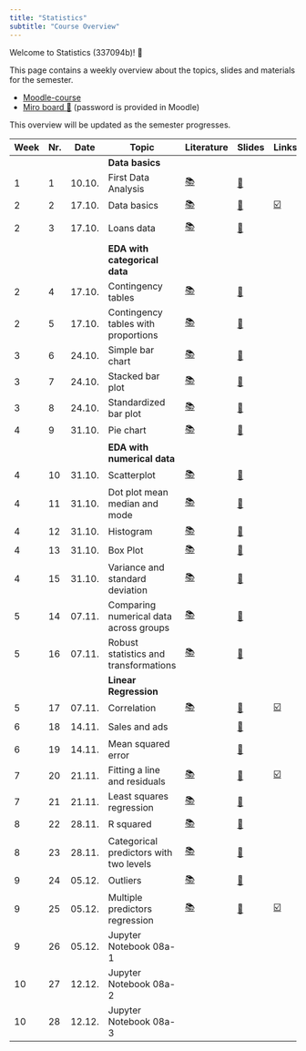 ```yaml
---
title: "Statistics"
subtitle: "Course Overview"
---
```


Welcome to Statistics (337094b)! 👋  

This page contains a weekly overview about the topics, slides and materials for the semester.

- [Moodle-course](https://moodle.hdm-stuttgart.de/course/view.php?id=2464#section-0)
- [Miro board 📝](https://miro.com/app/board/uXjVNZs0T2Q=/) (password is provided in Moodle)


:::{.callout-note}
This overview will be updated as the semester progresses.
:::

|	Week	|	Nr.	|	Date	|	Topic	|	Literature	|		Slides		|	Links	|	Code	|	Data	|
|	---	|	---	|	---	|	---	|	---	|		---		|	---	|	---	|	---	|
|		|		|		|	**Data basics**	|		|				|		|		|		|
|	1	|	1	|	10.10.	|	First Data Analysis	|	[📚](https://openintro-ims.netlify.app/data-hello.html#case-study-stents-strokes)	|		[📑](https://docs.google.com/presentation/d/1YXoCWZv37c3u_cMBc3o2_IG_atDlGdLhCwin_Rciwck/export/pdf)		|		|	[💻](https://colab.research.google.com/github/kirenz/lab-ims/blob/main/ae/1_netflix.ipynb)	|	[📊](https://docs.google.com/spreadsheets/d/1QO0UfC43YwJ0YIg5LWaYkVUX-qGh93wZZ6JLyHa3_bg/edit?usp=sharing)	|
|	2	|	2	|	17.10.	|	Data basics	|	[📚](https://openintro-ims.netlify.app/data-hello.html#data-basics)	|		[📑](https://docs.google.com/presentation/d/1IlR_HTTNE865xiT3GlXD5_RNZDMMtlbNKRftLXPPmsw/export/pdf)		|	[☑️](https://forms.gle/EJT7mcYgPi8drKgR9)	|		|		|
|	2	|	3	|	17.10.	|	Loans data	|	[📚](https://openintro-ims.netlify.app/explore-categorical.html#explore-categorical)	|		[📑](https://docs.google.com/presentation/d/1o0TVpTvndPA1J23CdTtEThYSekjudkGXuW9HiEA65yc/export/pdf)		|		|		|	[💽 loans.csv](https://raw.githubusercontent.com/kirenz/datasets/master/loans.csv)	|
|		|		|		|	**EDA with categorical data**	|		|				|		|		|		|
|	2	|	4	|	17.10.	|	Contingency tables	|	[📚](https://openintro-ims.netlify.app/explore-categorical.html#contingency-tables-and-bar-plots)	|		[📑](https://docs.google.com/presentation/d/1xIfx5wWjSi2ciGDo3OcYmjOYWzQZ5jWC-UwqioKKO6k/export/pdf)		|		|	[💻](https://colab.research.google.com/github/kirenz/lab-altair/blob/main/ae/04-1-contingency-table.ipynb)	|	[💽 loans.csv](https://raw.githubusercontent.com/kirenz/datasets/master/loans.csv)	|
|	2	|	5	|	17.10.	|	Contingency tables with proportions	|	[📚](https://openintro-ims.netlify.app/explore-categorical.html#row-and-column-proportions)	|		[📑](https://docs.google.com/presentation/d/1fY1jRrnluZg9MDei9hcdtCRmRXlUqCg6lonQVzkItPQ/export/pdf)		|		|	[💻](https://colab.research.google.com/github/kirenz/lab-altair/blob/main/ae/04-3-row-column-proportions.ipynb)	|	[💽 loans.csv](https://raw.githubusercontent.com/kirenz/datasets/master/loans.csv)	|
|	3	|	6	|	24.10.	|	Simple bar chart	|	[📚](https://openintro-ims.netlify.app/explore-categorical.html#contingency-tables-and-bar-plots)	|		[📑](https://docs.google.com/presentation/d/1RpYvnIxE5QCK3-urCa76CHUvDqOKlFb7TdAn6XgYjew/export/pdf)		|		|	[💻](https://colab.research.google.com/github/kirenz/lab-altair/blob/main/ae/04-1-bar-chart-altair.ipynb)	|	[💽 loan50.csv](https://raw.githubusercontent.com/kirenz/datasets/master/loan50.csv)	|
|	3	|	7	|	24.10.	|	Stacked bar plot	|	[📚](https://openintro-ims.netlify.app/explore-categorical.html#bar-plots-with-two-variables)	|		[📑](https://docs.google.com/presentation/d/1TU5pqJqfgzcBRitDtSxjdRPhwl2TM9Rt3u3FHTPT020/export/pdf)		|		|	[💻](https://colab.research.google.com/github/kirenz/lab-altair/blob/main/ae/04-2-stacked-bar-chart-altair.ipynb)	|	[💽 loan50.csv](https://raw.githubusercontent.com/kirenz/datasets/master/loan50.csv)	|
|	3	|	8	|	24.10.	|	Standardized bar plot	|	[📚](https://openintro-ims.netlify.app/explore-categorical.html#bar-plots-with-two-variables)	|		[📑](https://docs.google.com/presentation/d/1BV7XwkZLfTMe5acsDomL3pcSsNhatpswRa11XuzNuLQ/export/pdf)		|		|	[💻](https://colab.research.google.com/github/kirenz/lab-altair/blob/main/ae/04-2-standardized-bar-chart-altair.ipynb)	|	[💽 loan50.csv](https://raw.githubusercontent.com/kirenz/datasets/master/loan50.csv)	|
|	4	|	9	|	31.10.	|	Pie chart	|	[📚](https://openintro-ims.netlify.app/explore-categorical.html#pie-charts)	|		[📑](https://docs.google.com/presentation/d/1Ks3jugleTrpLHwI0CDcPl2P7Uvj5z-iR35iTKJeNGxY/export/pdf)		|		|		|		|
|		|		|		|	**EDA with numerical data**	|		|				|		|		|		|
|	4	|	10	|	31.10.	|	Scatterplot	|	[📚](https://openintro-ims.netlify.app/explore-numerical.html#scatterplots)	|		[📑](https://docs.google.com/presentation/d/1K13NYtk-fXgIZCszUWkSN1FWqLPf8Ey8U7l9YZSQDtU/export/pdf)		|		|	[💻](https://colab.research.google.com/github/kirenz/lab-altair/blob/main/ae/05-1-scatterplot-paired-data-altair.ipynb)	|		|
|	4	|	11	|	31.10.	|	Dot plot mean median and mode	|	[📚](https://openintro-ims.netlify.app/explore-numerical.html#dotplots)	|		[📑](https://docs.google.com/presentation/d/1x0gxZ063LQOHHvvTdwP_086HPfl3Ul2PuzGDZFLXzI0/export/pdf)		|		|	[💻](https://colab.research.google.com/github/kirenz/lab-altair/blob/main/ae/05-2-dot-plots-mean-altair.ipynb)	|		|
|	4	|	12	|	31.10.	|	Histogram 	|	[📚](https://openintro-ims.netlify.app/explore-numerical.html#histograms)	|		[📑](https://docs.google.com/presentation/d/1tpbG5V28sIVdLuE_oIWzz59tRMRNL8baXu2xHzE4Hb4/export/pdf)		|		|	[💻](https://colab.research.google.com/github/kirenz/lab-altair/blob/main/ae/05-3-histograms-altair.ipynb)	|		|
|	4	|	13	|	31.10.	|	Box Plot	|	[📚](https://openintro-ims.netlify.app/explore-numerical.html#boxplots)	|		[📑](https://docs.google.com/presentation/d/1VqT9rAbE_1zfhLrWNiQRiOjiJ0-pSjN1T0DM_BMAl_A/export/pdf)		|		|	[💻](https://colab.research.google.com/github/kirenz/lab-altair/blob/main/ae/05-5-box-plot-altair.ipynb)	|		|
|	4	|	15	|	31.10.	|	Variance and standard deviation	|	[📚](https://openintro-ims.netlify.app/explore-numerical.html#histograms)	|		[📑](https://docs.google.com/presentation/d/1bsu5VJyS1LMFM3N6oh66dQ-Qf3DWiqRMPvasIbRqpLU/export/pdf)		|		|		|	[💽 Google Sheets](https://docs.google.com/spreadsheets/d/1xXhRBbKjqlglrUUdRKWhwG5XiMKQsbGqOagLara3V0k/edit?usp=sharing)	|
|	5	|	14	|	07.11.	|	Comparing numerical data across groups	|	[📚](https://openintro-ims.netlify.app/explore-categorical.html#comparing-numerical-data-across-groups)	|		[📑](https://docs.google.com/presentation/d/1yWzxDmaSVwygOQoAuRdYLq_32lIe_utHlaOWW5f63jk/export/pdf)		|		|		|		|
|	5	|	16	|	07.11.	|	Robust statistics and transformations	|	[📚](https://openintro-ims.netlify.app/explore-numerical.html#robust-statistics)	|		[📑](https://docs.google.com/presentation/d/16Oy2-hXJgTd4IUjYSj6ZN0gBimS_Oe5OSpe7B6I91qg/export/pdf)		|		|		|		|
|		|		|		|	**Linear Regression**	|		|				|		|		|		|
|	5	|	17	|	07.11.	|	Correlation	|	[📚](https://openintro-ims.netlify.app/model-slr.html#describing-linear-relationships-with-correlation)	|		[📑](https://docs.google.com/presentation/d/1JyvtQBRiUhjncLki3ozy4SvvgwRqS7Gmj_vUpFokzzo/export/pdf)		|	[☑️](https://forms.gle/5ntV6z8yHk8g4qgZ8)	|		|		|
|	6	|	18	|	14.11.	|	Sales and ads 	|		|		[📑](https://docs.google.com/presentation/d/1q9o_PycjwItr-5PxotZFFzkwdqvo8fVskv_Y0H1CbxE/export/pdf)		|		|	[💻](https://github.com/kirenz/ae-models)	|		|
|	6	|	19	|	14.11.	|	Mean squared error	|		|		[📑](https://docs.google.com/presentation/d/1DnX0RnGCguOE2elQJFrcu2efZp6hjre7fsTrAfBJQTA/export/pdf)		|		|		|		|
|	7	|	20	|	21.11.	|	Fitting a line and residuals	|	[📚](https://openintro-ims.netlify.app/model-slr.html#fit-line-res-cor)	|		[📑](https://docs.google.com/presentation/d/18xWbx5rkptYfOaqzpfIc7RD-LC9Y-Wgs_7tz9Z2a2hg/export/pdf)		|	[☑️](https://forms.gle/JFMXzjByDRGZtbDx8)	|	[💻 ](https://colab.research.google.com/github/kirenz/lab-ims/blob/main/ims/07-1-fitting.ipynb)	|		|
|	7	|	21	|	21.11.	|	Least squares regression	|	[📚](https://openintro-ims.netlify.app/model-slr.html#least-squares-regression)	|		[📑](https://docs.google.com/presentation/d/1jreIuC0fOiVPHt6CUNYb-Kb4uKogCeftBZP5Zum6jSQ/export/pdf)		|		|	[💻](https://colab.research.google.com/github/kirenz/lab-ims/blob/main/ims/07-3-least-squares.ipynb)	|		|
|	8	|	22	|	28.11.	|	R squared	|	[📚](https://openintro-ims.netlify.app/model-slr.html#r-squared)	|		[📑](https://docs.google.com/presentation/d/1ZIijR7F877M9peDH2rhb3IO7dP6JGDd1ypz_C2pAyGI/export/pdf)		|		|	[💻](https://colab.research.google.com/github/kirenz/lab-ims/blob/main/ims/07-4-strength-fit.ipynb)	|		|
|	8	|	23	|	28.11.	|	Categorical predictors with two levels	|	[📚](https://openintro-ims.netlify.app/model-slr.html#categorical-predictor-two-levels)	|		[📑](https://docs.google.com/presentation/d/1Ca1pslYtl_bsPgY00JMhseV4klnU81AWw6s5Y8a15PA/export/pdf)		|		|	[💻](https://colab.research.google.com/github/kirenz/lab-ims/blob/main/ims/07-5-categorical.ipynb)	|		|
|	9	|	24	|	05.12.	|	Outliers	|	[📚](https://openintro-ims.netlify.app/model-slr.html#outliers-in-regression)	|		[📑](https://docs.google.com/presentation/d/1UxbXpM0_BtZu9nAUczUopOOGT39hzn9Ucz0jOTYmM_Y/export/pdf)		|		|		|		|
|	9	|	25	|	05.12.	|	Multiple predictors regression	|	[📚](https://openintro-ims.netlify.app/model-mlr.html#model-mlr)	|		[📑](https://docs.google.com/presentation/d/1ijhtWW58Kx1-ltulPSc1dKotJrXS7ZTGi6RFCKOGStA/export/pdf)		|	[☑️](https://forms.gle/wHPHMvbTDczNaQD97)	|		|		|
|	9	|	26	|	05.12.	|	Jupyter Notebook 08a-1	|		|				|		|	[💻](https://colab.research.google.com/github/kirenz/lab-ims/blob/main/ims/08a-1-multiple-c.ipynb)	|		|
|	10	|	27	|	12.12.	|	Jupyter Notebook 08a-2	|		|				|		|	[💻](https://colab.research.google.com/github/kirenz/lab-ims/blob/main/ims/08a-2-multiple-c.ipynb)	|		|
|	10	|	28	|	12.12.	|	Jupyter Notebook 08a-3	|		|				|		|	[💻](https://colab.research.google.com/github/kirenz/lab-ims/blob/main/ims/08a-3-multiple-c.ipynb)	|		|